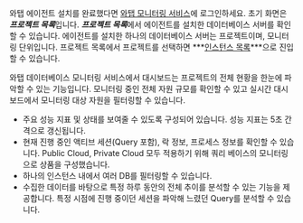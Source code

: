 와탭 에이전트 설치를 완료했다면 [와탭 모니터링 서비스](https://service.whatap.io)에 로그인하세요. 초기 화면은 ***프로젝트 목록***입니다. ***프로젝트 목록***에서 에이전트를 설치한 데이터베이스 서버를 확인할 수 있습니다. 에이전트를 설치한 하나의 데이터베이스 서버는 프로젝트이며, 모니터링 단위입니다. 프로젝트 목록에서 프로젝트를 선택하면 ***[인스턴스 목록](instance-list)***으로 진입할 수 있습니다.

와탭 데이터베이스 모니터링 서비스에서 대시보드는 프로젝트의 전체 현황을 한눈에 파악할 수 있는 기능입니다. 모니터링 중인 전체 자원 규모를 확인할 수 있고 실시간 대시보드에서 모니터링 대상 자원을 필터링할 수 있습니다.

* 주요 성능 지표 및 상태를 보여줄 수 있도록 구성되어 있습니다. 성능 지표는 5초 간격으로 갱신됩니다.
* 현재 진행 중인 액티브 세션(Query 포함), 락 정보, 프로세스 정보를 확인할 수 있습니다. Public Cloud, Private Cloud 모두 적용하기 위해 쿼리 베이스의 모니터링으로 상품을 구성했습니다.
* 하나의 인스턴스 내에서 여러 DB를 필터링할 수 있습니다.
* 수집한 데이터를 바탕으로 특정 하루 동안의 전체 추이를 분석할 수 있는 기능을 제공합니다. 특정 시점에 진행 중이던 세션을 파악해 느렸던 Query를 분석할 수 있습니다.
